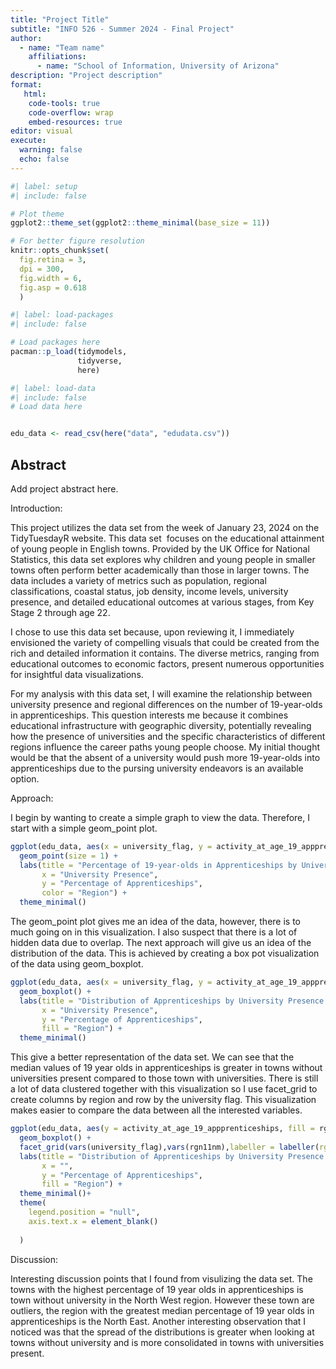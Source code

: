 ```yaml
---
title: "Project Title"
subtitle: "INFO 526 - Summer 2024 - Final Project"
author: 
  - name: "Team name"
    affiliations:
      - name: "School of Information, University of Arizona"
description: "Project description"
format:
   html:
    code-tools: true
    code-overflow: wrap
    embed-resources: true
editor: visual
execute:
  warning: false
  echo: false
---
```


```r
#| label: setup
#| include: false

# Plot theme
ggplot2::theme_set(ggplot2::theme_minimal(base_size = 11))

# For better figure resolution
knitr::opts_chunk$set(
  fig.retina = 3, 
  dpi = 300, 
  fig.width = 6, 
  fig.asp = 0.618 
  )


```

```r
#| label: load-packages
#| include: false

# Load packages here
pacman::p_load(tidymodels,
               tidyverse,
               here)

```

```r
#| label: load-data
#| include: false
# Load data here


edu_data <- read_csv(here("data", "edudata.csv"))
```

## Abstract

Add project abstract here.

Introduction:

This project utilizes the data set from the week of January 23, 2024 on the TidyTuesdayR website. This data set  focuses on the educational attainment of young people in English towns. Provided by the UK Office for National Statistics, this data set explores why children and young people in smaller towns often perform better academically than those in larger towns. The data includes a variety of metrics such as population, regional classifications, coastal status, job density, income levels, university presence, and detailed educational outcomes at various stages, from Key Stage 2 through age 22.

I chose to use this data set because, upon reviewing it, I immediately envisioned the variety of compelling visuals that could be created from the rich and detailed information it contains. The diverse metrics, ranging from educational outcomes to economic factors, present numerous opportunities for insightful data visualizations.

For my analysis with this data set, I will examine the relationship between university presence and regional differences on the number of 19-year-olds in apprenticeships. This question interests me because it combines educational infrastructure with geographic diversity, potentially revealing how the presence of universities and the specific characteristics of different regions influence the career paths young people choose. My initial thought would be that the absent of a university would push more 19-year-olds into apprenticeships due to the pursing university endeavors is an available option.  

Approach:

I begin by wanting to create a simple graph to view the data. Therefore, I start with a simple geom_point plot.

```r
ggplot(edu_data, aes(x = university_flag, y = activity_at_age_19_appprenticeships, color = rgn11nm)) +
  geom_point(size = 1) +
  labs(title = "Percentage of 19-year-olds in Apprenticeships by University Presence and Region",
       x = "University Presence",
       y = "Percentage of Apprenticeships",
       color = "Region") +
  theme_minimal()

```

The geom_point plot gives me an idea of the data, however, there is to much going on in this visualization. I also suspect that there is a lot of hidden data due to overlap. The next approach will give us an idea of the distribution of the data. This is achieved by creating a box pot visualization of the data using geom_boxplot.

```r
ggplot(edu_data, aes(x = university_flag, y = activity_at_age_19_appprenticeships, fill = rgn11nm)) +
  geom_boxplot() +
  labs(title = "Distribution of Apprenticeships by University Presence and Region",
       x = "University Presence",
       y = "Percentage of Apprenticeships",
       fill = "Region") +
  theme_minimal()
```

This give a better representation of the data set. We can see that the median values of 19 year olds in apprenticeships is greater in towns without universities present compared to those town with universities. There is still a lot of data clustered together with this visualization so I use facet_grid to create columns by region and row by the university flag. This visualization makes easier to compare the data between all the interested variables.

```r
ggplot(edu_data, aes(y = activity_at_age_19_appprenticeships, fill = rgn11nm)) +
  geom_boxplot() +
  facet_grid(vars(university_flag),vars(rgn11nm),labeller = labeller(rgn11nm = label_wrap_gen(10)))+
  labs(title = "Distribution of Apprenticeships by University Presence and Region",
       x = "",
       y = "Percentage of Apprenticeships",
       fill = "Region") +
  theme_minimal()+
  theme(
    legend.position = "null",
    axis.text.x = element_blank()
  
  )

```

Discussion:

Interesting discussion points that I found from visulizing the data set. The towns with the highest percentage of 19 year olds in apprenticeships is town without university in the North West region. However these town are outliers, the region with the greatest median percentage of 19 year olds in apprenticeships is the North East. Another interesting observation that I noticed was that the spread of the distributions is greater when looking at towns without university and is more consolidated in towns with universities present.
